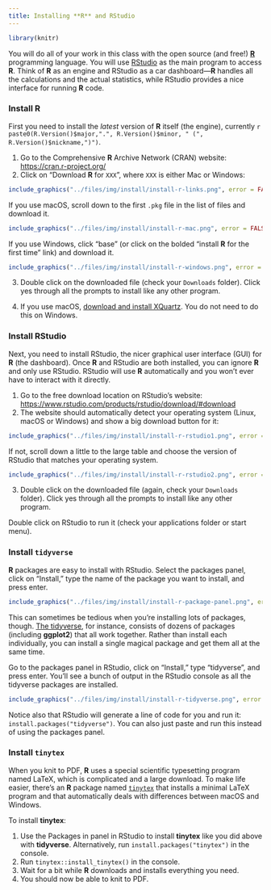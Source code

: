 ```yaml
---
title: Installing **R** and RStudio
---
```



```r
library(knitr)
```

You will do all of your work in this class with the open source (and free!) [**R**](https://cran.r-project.org/) programming language. You will use [RStudio](https://www.rstudio.com/) as the main program to access **R**. Think of **R** as an engine and RStudio as a car dashboard—**R** handles all the calculations and the actual statistics, while RStudio provides a nice interface for running **R** code.


### Install **R**

First you need to install the *latest* version of **R** itself (the engine), currently `r paste0(R.Version()$major,".", R.Version()$minor, " (", R.Version()$nickname,")")`.

1. Go to the Comprehensive **R** Archive Network (CRAN) website: <https://cran.r-project.org/>
2. Click on "Download **R** for `XXX`", where `XXX` is either Mac or Windows:

```r
include_graphics("../files/img/install/install-r-links.png", error = FALSE)
```
If you use macOS, scroll down to the first `.pkg` file in the list of files and download it.
    
```r
include_graphics("../files/img/install/install-r-mac.png", error = FALSE)
```
    
If you use Windows, click "base" (or click on the bolded "install **R** for the first time" link) and download it. 
    
```r
include_graphics("../files/img/install/install-r-windows.png", error = FALSE)
```

3. Double click on the downloaded file (check your `Downloads` folder). Click yes through all the prompts to install like any other program.

4. If you use macOS, [download and install XQuartz](https://www.xquartz.org/). You do not need to do this on Windows.


### Install RStudio

Next, you need to install RStudio, the nicer graphical user interface (GUI) for **R** (the dashboard). Once **R** and RStudio are both installed, you can ignore **R** and only use RStudio. RStudio will use **R** automatically and you won't ever have to interact with it directly.

1. Go to the free download location on RStudio's website: <https://www.rstudio.com/products/rstudio/download/#download>
2. The website should automatically detect your operating system (Linux, macOS or Windows) and show a big download button for it:

```r
include_graphics("../files/img/install/install-r-rstudio1.png", error = FALSE)
```

If not, scroll down a little to the large table and choose the version of RStudio that matches your operating system.

```r
include_graphics("../files/img/install/install-r-rstudio2.png", error = FALSE)
```

3. Double click on the downloaded file (again, check your `Downloads` folder). Click yes through all the prompts to install like any other program.

Double click on RStudio to run it (check your applications folder or start menu).


### Install `tidyverse`

**R** packages are easy to install with RStudio. Select the packages panel, click on "Install," type the name of the package you want to install, and press enter.

```r
include_graphics("../files/img/install/install-r-package-panel.png", error = FALSE)
```

This can sometimes be tedious when you're installing lots of packages, though. [The tidyverse](https://www.tidyverse.org/), for instance, consists of dozens of packages (including **ggplot2**) that all work together. Rather than install each individually, you can install a single magical package and get them all at the same time.

Go to the packages panel in RStudio, click on "Install," type "tidyverse", and press enter. You'll see a bunch of output in the RStudio console as all the tidyverse packages are installed.

```r
include_graphics("../files/img/install/install-r-tidyverse.png", error = FALSE)
```

Notice also that RStudio will generate a line of code for you and run it: `install.packages("tidyverse")`. You can also just paste and run this instead of using the packages panel.


### Install `tinytex`

When you knit to PDF, **R** uses a special scientific typesetting program named LaTeX, which is complicated and a large download. To make life easier, there's an **R** package named [`tinytex`](https://yihui.org/tinytex/) that installs a minimal LaTeX program and that automatically deals with differences between macOS and Windows.

To install **tinytex**:

1. Use the Packages in panel in RStudio to install **tinytex** like you did above with **tidyverse**. Alternatively, run `install.packages("tinytex")` in the console.
2. Run `tinytex::install_tinytex()` in the console.
3. Wait for a bit while **R** downloads and installs everything you need.
4. You should now be able to knit to PDF.

